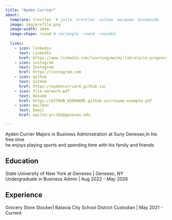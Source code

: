 ```yaml
---
title: "Ayden Currier" 
about:
  template: trestles  # jolla  trestles  solana  marquee  broadside
  image: img/profile.png
  image-width: 16em
  image-shape: round # rectangle  round  rounded
  
  links:
    - icon: linkedin
      text: LinkedIn
      href: https://www.linkedin.com/learning/me/my-library/in-progress?u=76115978
    - icon: instagram
      text: Instagram
      href: https://instagram.com
    - icon: github
      text: GitHub
      href: https://aydencurrier4.github.io/
    - icon: file-earmark-pdf
      text: Resumé
      href: https://GITHUB_USERNAME.github.io/resume-example.pdf
    - icon: mailbox
      text: Email
      href: mailto:arc103@geneseo.edu

---
```



Ayden Currier Majors in Business Administration at Suny Geneseo,In his free time  
he enjoys playing sports and spending time with his family and friends 

## Education

State University of New York at Geneseo | Geneseo, NY <br>
Undergraduate in Business Admin | Aug 2022 - May 2026 <br>


## Experience

Grocery Store Stocker| Batavia City School District Custodian | May 2021 - Current


